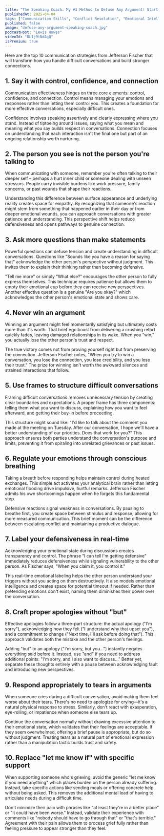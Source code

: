 ```yaml
---
title: "The Speaking Coach: My #1 Method to Defuse Any Argument! Start Saying This When You Get Defensive!"
publishedAt: 2025-04-04
tags: ["Communication Skills", "Conflict Resolution", "Emotional Intelligence"]
published: false
image: "defuse-any-argument-speaking-coach.jpg"
podcastHost: "Lewis Howes"
videoId: "DL1j9tNdAgQ"
isPremium: true
---
```



<PodcastSummaryPageLayout frontmatter={frontmatter}>

Here are the top 10 communication strategies from Jefferson Fischer that will transform how you handle difficult conversations and build stronger connections.

## 1. Say it with control, confidence, and connection

Communication effectiveness hinges on three core elements: control, confidence, and connection. Control means managing your emotions and responses rather than letting them control you. This creates a foundation for more effective conversations, especially difficult ones.

Confidence involves speaking assertively and clearly expressing where you stand. Instead of tiptoeing around issues, saying what you mean and meaning what you say builds respect in conversations. Connection focuses on understanding that each interaction isn't the final one but part of an ongoing relationship worth nurturing.

## 2. The person you see is not the person you're talking to

When communicating with someone, remember you're often talking to their deeper self – perhaps a hurt inner child or someone dealing with unseen stressors. People carry invisible burdens like work pressure, family concerns, or past wounds that shape their reactions.

Understanding this difference between surface appearance and underlying reality creates space for empathy. By recognizing that someone's reaction might stem from something that happened earlier in their day or from deeper emotional wounds, you can approach conversations with greater patience and understanding. This perspective shift helps reduce defensiveness and opens pathways to genuine connection.

## 3. Ask more questions than make statements

Powerful questions can defuse tension and create understanding in difficult conversations. Questions like "Sounds like you have a reason for saying that" acknowledge the other person's perspective without judgment. This invites them to explain their thinking rather than becoming defensive.

"Tell me more" or simply "What else?" encourages the other person to fully express themselves. This technique requires patience but allows them to empty their emotional cup before they can receive new perspectives. Another effective question is a genuine "Are you okay?" which acknowledges the other person's emotional state and shows care.

## 4. Never win an argument

Winning an argument might feel momentarily satisfying but ultimately costs more than it's worth. That brief ego boost from delivering a crushing retort quickly fades, leaving damaged relationships in its wake. When you "win," you actually lose the other person's trust and respect.

The true victory comes not from proving yourself right but from preserving the connection. Jefferson Fischer notes, "When you try to win a conversation, you lose the connection, you lose credibility, and you lose their trust." The prize for winning isn't worth the awkward silences and strained interactions that follow.

## 5. Use frames to structure difficult conversations

Framing difficult conversations removes unnecessary tension by creating clear boundaries and expectations. A proper frame has three components: telling them what you want to discuss, explaining how you want to feel afterward, and getting their buy-in before proceeding.

This structure might sound like: "I'd like to talk about the comment you made at the meeting on Tuesday. After our conversation, I hope we'll have a better understanding of our priorities. Does that work for you?" This approach ensures both parties understand the conversation's purpose and limits, preventing it from spiraling into unrelated grievances or past issues.

## 6. Regulate your emotions through conscious breathing

Taking a breath before responding helps maintain control during heated exchanges. This simple act activates your analytical brain rather than letting emotional flooding drive impulsive, hurtful remarks. Jefferson Fischer admits his own shortcomings happen when he forgets this fundamental step.

Defensive reactions signal weakness in conversations. By pausing to breathe first, you create space between stimulus and response, allowing for more measured communication. This brief moment can be the difference between escalating conflict and maintaining a productive dialogue.

## 7. Label your defensiveness in real-time

Acknowledging your emotional state during discussions creates transparency and control. The phrase "I can tell I'm getting defensive" immediately reduces defensiveness while signaling vulnerability to the other person. As Fischer says, "When you claim it, you control it."

This real-time emotional labeling helps the other person understand your triggers without you acting on them destructively. It also models emotional intelligence and creates space for potential timeout if needed. Rather than pretending emotions don't exist, naming them diminishes their power over the conversation.

## 8. Craft proper apologies without "but"

Effective apologies follow a three-part structure: the actual apology ("I'm sorry"), acknowledging how they felt ("I understand why that upset you"), and a commitment to change ("Next time, I'll ask before doing that"). This approach validates both the mistake and the other person's feelings.

Adding "but" to an apology ("I'm sorry, but you...") instantly negates everything said before it. Instead, use "and" if you need to address additional points: "I'm sorry, and I also want to discuss..." Better yet, separate these thoughts entirely with a pause between acknowledging fault and introducing new perspectives.

## 9. Respond appropriately to tears in arguments

When someone cries during a difficult conversation, avoid making them feel worse about their tears. There's no need to apologize for crying—it's a natural physical response to stress. Similarly, don't react with exasperation, eye-rolling, or impatience when someone else tears up.

Continue the conversation normally without drawing excessive attention to their emotional state, which validates that their feelings are acceptable. If they seem overwhelmed, offering a brief pause is appropriate, but do so without judgment. Treating tears as a natural part of emotional expression rather than a manipulation tactic builds trust and safety.

## 10. Replace "let me know if" with specific support

When supporting someone who's grieving, avoid the generic "let me know if you need anything" which places burden on the person already suffering. Instead, take specific actions like sending meals or offering concrete help without being asked. This removes the additional mental load of having to articulate needs during a difficult time.

Don't minimize their pain with phrases like "at least they're in a better place" or "it could have been worse." Instead, validate their experience with comments like "nobody should have to go through that" or "that's terrible." Agreement with their pain allows them to process grief fully rather than feeling pressure to appear stronger than they feel.

</PodcastSummaryPageLayout>
